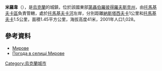 {{coord|47|46|15|N|34|44|0|E|scale:30000_region:UA|display=title}}

'''米羅韋'''（{{lang-uk|Мирове}}），是[[烏克蘭|烏克蘭]]的城鎮，位於該國東部[[第聶伯羅彼得羅夫斯克州|第聶伯羅彼得羅夫斯克州]]，由[[托馬基夫卡區|托馬基夫卡區]]負責管轄，處於[[托馬基夫卡河|托馬基夫卡河]]左岸，分別距離[[納斯塔西夫卡_(托馬基夫卡區)|納斯塔西夫卡]]1公里和[[托馬基夫卡|托馬基夫卡]]1.5公里，面積1.45平方公里，海拔高度41米，2001年人口1,028。

==參考資料==
* [http://gska2.rada.gov.ua/pls/z7502/A005?rdat1=06.12.2007&rf7571=6648 Мирове]{{dead link|date=2018年4月 |bot=InternetArchiveBot |fix-attempted=yes }}
* [http://weather.in.ua/ua/dnepropetrovskaja/15740 Погода в селищі Мирове]

{{Ukraine-geo-stub}}
[[Category:烏克蘭城市|Category:烏克蘭城市]]